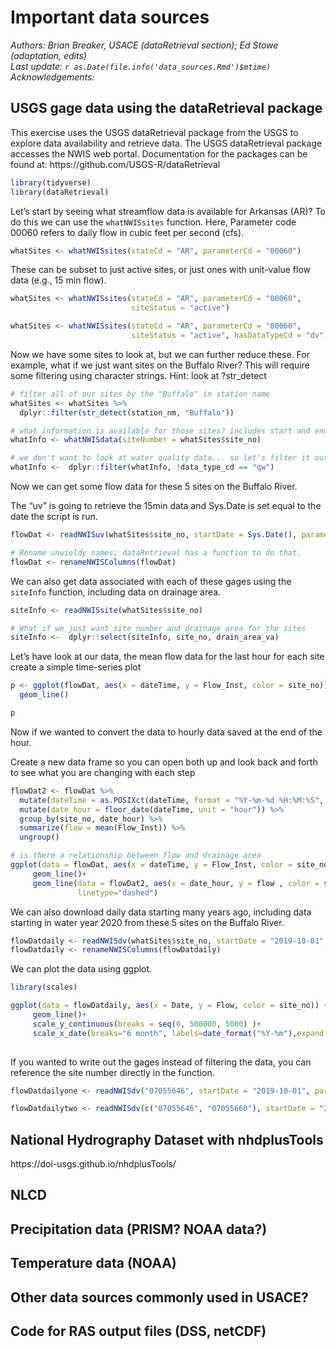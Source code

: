 # Important data sources 

*Authors: Brian Breaker, USACE (dataRetrieval section); Ed Stowe (adaptation, edits)*  
*Last update: `r as.Date(file.info('data_sources.Rmd')$mtime)`*  
*Acknowledgements: *

## USGS gage data using the dataRetrieval package

This exercise uses the USGS dataRetrieval package from the USGS to explore 
data availability and retrieve data. The USGS dataRetrieval package accesses the NWIS web portal.
Documentation for the packages can be found at: 
https://github.com/USGS-R/dataRetrieval

```r
library(tidyverse)
library(dataRetrieval)
```


Let's start by seeing what streamflow data is available for Arkansas (AR)? To do this we can use the `whatNWISsites` function.
Here, Parameter code 00060 refers to daily flow in cubic feet per second (cfs).  

```r
whatSites <- whatNWISsites(stateCd = "AR", parameterCd = "00060")
```


These can be subset to just active sites, or just ones with unit-value flow data (e.g., 15 min flow).

```r
whatSites <- whatNWISsites(stateCd = "AR", parameterCd = "00060", 
                           siteStatus = "active")

whatSites <- whatNWISsites(stateCd = "AR", parameterCd = "00060", 
                           siteStatus = "active", hasDataTypeCd = "dv")
```

Now we have some sites to look at, but we can further reduce these. For example, what if we just want sites on the Buffalo River? This will require some filtering using character strings. Hint: look at ?str_detect
```r
# filter all of our sites by the "Buffalo" in station name
whatSites <- whatSites %>% 
  dplyr::filter(str_detect(station_nm, "Buffalo"))

# what information is available for those sites? includes start and end dates
whatInfo <- whatNWISdata(siteNumber = whatSites$site_no)

# we don't want to look at water quality data... so let's filter it out
whatInfo <-  dplyr::filter(whatInfo, !data_type_cd == "qw")

```  

Now we can get some flow data for these 5 sites on the Buffalo River. 

The "uv" is going to retrieve the 15min data and Sys.Date is set equal to the date the script is run. 

```r
flowDat <- readNWISuv(whatSites$site_no, startDate = Sys.Date(), parameterCd = "00060")

# Rename unwieldy names; dataRetrieval has a function to do that.
flowDat <- renameNWISColumns(flowDat)
```

We can also get data associated with each of these gages using the `siteInfo` function, including data on drainage area.
```r
siteInfo <- readNWISsite(whatSites$site_no)

# What if we just want site number and drainage area for the sites
siteInfo <-  dplyr::select(siteInfo, site_no, drain_area_va)
```

Let's have look at our data, the mean flow data for the last hour for each site create a simple time-series plot
```r

p <- ggplot(flowDat, aes(x = dateTime, y = Flow_Inst, color = site_no)) + 
  geom_line()

p
```

Now if we wanted to convert the data to hourly data saved at the end of the hour. 

Create a new data frame so you can open both up and look back and forth to see what you are changing with each step

```r
flowDat2 <- flowDat %>% 
  mutate(dateTime = as.POSIXct(dateTime, format = "%Y-%m-%d %H:%M:%S", tz = "UTC")) %>%
  mutate(date_hour = floor_date(dateTime, unit = "hour")) %>%
  group_by(site_no, date_hour) %>%  
  summarize(flow = mean(Flow_Inst)) %>% 
  ungroup()

# is there a relationship between flow and drainage area
ggplot(data = flowDat, aes(x = dateTime, y = Flow_Inst, color = site_no)) + 
     geom_line()+
     geom_line(data = flowDat2, aes(x = date_hour, y = flow , color = site_no),
               linetype="dashed")

```

We can also download daily data starting many years ago, including data starting in water year 2020 from these 5 sites on the Buffalo River. 

```r
flowDatdaily <- readNWISdv(whatSites$site_no, startDate = "2019-10-01", parameterCd = "00060")
flowDatdaily <- renameNWISColumns(flowDatdaily)
```

We can plot the data using ggplot.
```r
library(scales)

ggplot(data = flowDatdaily, aes(x = Date, y = Flow, color = site_no)) + 
     geom_line()+
     scale_y_continuous(breaks = seq(0, 500000, 5000) )+ 
     scale_x_date(breaks="6 month", labels=date_format("%Y-%m"),expand = c(0,0) )
     


```

If you wanted to write out the gages instead of filtering the data, 
you can reference the site number directly in the function. 
```r
flowDatdailyone <- readNWISdv("07055646", startDate = "2019-10-01", parameterCd = "00060")

flowDatdailytwo <- readNWISdv(c("07055646", "07055660"), startDate = "2019-10-01", parameterCd = "00060")
```

## National Hydrography Dataset with nhdplusTools
https://doi-usgs.github.io/nhdplusTools/

## NLCD

## Precipitation data (PRISM? NOAA data?)

## Temperature data (NOAA)

## Other data sources commonly used in USACE?

## Code for RAS output files (DSS, netCDF)

